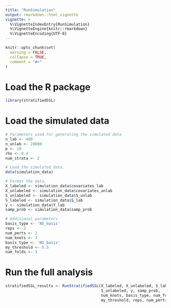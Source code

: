 ```yaml
---
title: "RunSimulation"
output: rmarkdown::html_vignette
vignette: >
  %\VignetteIndexEntry{RunSimulation}
  %\VignetteEngine{knitr::rmarkdown}
  %\VignetteEncoding{UTF-8}
---
```


```r
knitr::opts_chunk$set(
  warning = FALSE,
  collapse = TRUE,
  comment = "#>"
)
```

# Load the R package
```r
library(stratifiedSSL)
```

# Load the simulated data

```r
# Parameters used for generating the simulated data
n_lab <- 400
n_unlab <- 20000
p <- 10
rho <- 0.4
num_strata <- 2

# Load the simulated data.
data(simulation_data)
```

```r
# Format the data.
X_labeled <- simulation_data$covariates_lab
X_unlabeled <- simulation_data$covariates_unlab
S_unlabeled <- simulation_data$S_unlab
S_labeled <- simulation_data$S_lab
y <- simulation_data$Y_lab
samp_prob <- simulation_data$samp_prob

# Additional parameters
basis_type <- 'NS_basis'
reps <- 2
num_perts <- 2
num_knots <- 3
basis_type <- 'NS_basis'
my_threshold <- 0.5
num_folds <- 3
```

# Run the full analysis 
```r
stratifiedSSL_results <- RunStratifiedSSL(X_labeled, X_unlabeled, S_labeled, 
                                          S_unlabeled, y, samp_prob,
                                          num_knots, basis_type, num_folds, 
                                          my_threshold, reps, num_perts)

```

